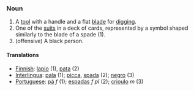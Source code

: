 ===Noun===
# A [[tool]] with a handle and a flat [[blade]] for [[dig]]ging.
# One of the [[suit]]s in a deck of cards, represented by a symbol shaped similarly to the blade of a spade (1).
# (offensive) A black person.

====Translations====
*[[Finnish]]: [[lapio]] (1), [[pata]] (2)
*[[Interlingua]]: [[pala]] (1); [[picca]], [[spada]] (2); [[negro]] (3)
*[[Portuguese]]: [[pá]] ''f'' (1); [[espadas]] ''f pl'' (2); [[crioulo]] ''m'' (3)